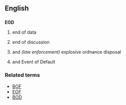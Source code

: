 ==English==
==={{initialism}}===
'''EOD'''

#{{computing}} end of data
#{{internet slang}} end of discussion
#{{military}} and ''(law enforcement)'' explosive ordnance disposal
#{{finance}} and {{law}} Event of Default

===Related terms===
*[[BOF]]
*[[EOF]]
*[[BOD]]